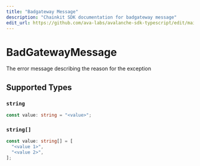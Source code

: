 ```yaml
---
title: "Badgateway Message"
description: "Chainkit SDK documentation for badgateway message"
edit_url: https://github.com/ava-labs/avalanche-sdk-typescript/edit/main/chainkit/docs/models/errors/badgatewaymessage.md
---
```


# BadGatewayMessage

The error message describing the reason for the exception

## Supported Types

### `string`

```typescript
const value: string = "<value>";
```

### `string[]`

```typescript
const value: string[] = [
  "<value 1>",
  "<value 2>",
];
```